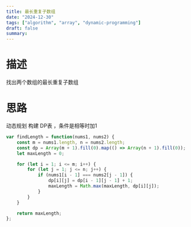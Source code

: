 ```yaml
---
title: 最长重复子数组
date: "2024-12-30"
tags: ["algorithm", "array", "dynamic-programming"]
draft: false
summary:
---
```


# 描述
找出两个数组的最长重复子数组

# 思路

动态规划 构建 DP表 ，条件是相等时加1

```js
var findLength = function(nums1, nums2) {
    const m = nums1.length, n = nums2.length;
    const dp = Array(m + 1).fill(0).map(() => Array(n + 1).fill(0));
    let maxLength = 0;

    for (let i = 1; i <= m; i++) {
        for (let j = 1; j <= n; j++) {
            if (nums1[i - 1] === nums2[j - 1]) {
                dp[i][j] = dp[i - 1][j - 1] + 1;
                maxLength = Math.max(maxLength, dp[i][j]);
            }
        }
    }

    return maxLength;
};
```
